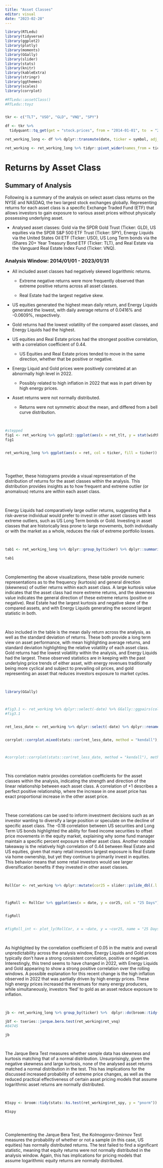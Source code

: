 ```yaml
---
title: "Asset Classes"
editor: visual
date: "2023-02-28"
---
```


```r
library(RTLedu)
library(tidyverse)
library(ggplot2)
library(plotly)
library(moments)
library(GGally)
library(slider)
library(stats)
library(knitr)
library(kableExtra) 
library(stringr)
library(ggthemes)
library(scales)
library(corrplot)

#RTLedu::assetClass()
#RTLedu::toyz


tkr <- c("TLT", "USO", "GLD", "VNQ", "SPY")

df <- tkr %>%
  tidyquant::tq_get(get = "stock.prices", from = "2014-01-01", to  = "2023-01-31")

ret_working_long <- df %>% dplyr::transmute(date, ticker = symbol, adj_v = adjusted) %>% dplyr::group_by(ticker) %>%dplyr::mutate(ret = log(adj_v/dplyr::lag(adj_v))) %>% tidyr::drop_na() 

ret_working <- ret_working_long %>% tidyr::pivot_wider(names_from = ticker, values_from = ret, date) %>% dplyr::rename(ret_tlt = TLT, ret_uso = USO, ret_gld = GLD, ret_vnq = VNQ, ret_spy = SPY)
```

# Returns by Asset Class

## Summary of Analysis

Following is a summary of the analysis on select asset class returns on the NYSE and NASDAQ, the two largest stock exchanges globally. Representing returns for each asset class is a specific Exchange Traded Fund (ETF) that allows investors to gain exposure to various asset prices without physically possessing underlying asset.

-   Analysed asset classes: Gold via the SPDR Gold Trust (Ticker: GLD), US equities via the SPDR S&P 500 ETF Trust (Ticker: SPY), Energy Liquids via the United States Oil ETF (Ticker: USO), US Long Term bonds via the iShares 20+ Year Treasury Bond ETF (Ticker: TLT), and Real Estate via the Vanguard Real Estate Index Fund (Ticker: VNQ).

### Analysis Window: 2014/01/01 - 2023/01/31

-   All included asset classes had negatively skewed logarithmic returns.

    -   Extreme negative returns were more frequently observed than extreme positive returns across all asset classes.

    -   Real Estate had the largest negative skew.

-   US equities generated the highest mean daily return, and Energy Liquids generated the lowest, with daily average returns of 0.0416% and -0.0609%, respectively.

-   Gold returns had the lowest volatility of the compared asset classes, and Energy Liquids had the highest.

-   US equities and Real Estate prices had the strongest positive correlation, with a correlation coefficient of 0.44.

    -   US Equities and Real Estate prices tended to move in the same direction, whether that be positive or negative.

-   Energy Liquid and Gold prices were positively correlated at an abnormally high level in 2022.

    -   Possibly related to high inflation in 2022 that was in part driven by high energy prices.

-   Asset returns were not normally distributed.

    -   Returns were not symmetric about the mean, and differed from a bell curve distribution.

<br>

```r
#stepped
fig1 <- ret_working %>% ggplot2::ggplot(aes(x = ret_tlt, y = stat(width * density))) + geom_step(aes(col = "TLT"), stat = "bin", bins = 200, alpha = .6) + geom_step(aes(x = ret_uso, col = "USO"), stat="bin", bins = 200, alpha = .6) + geom_step(aes(x = ret_gld, col = "GLD"), stat="bin", bins = 200, alpha = .6) + geom_step(aes(x = ret_vnq, col = "VNQ"), stat="bin", bins = 200, alpha = .6) + geom_step(aes(x = ret_spy, col = "SPY"), stat="bin", bins = 200, alpha = .6)  + theme(panel.background = element_rect(fill='transparent'), plot.background = element_rect(fill='transparent', color=NA), panel.grid.major = element_line(linewidth = 0.25, linetype = 'solid',colour = "grey")) + theme(legend.position=c(.2,.75), legend.key.height=unit(.2, "cm"), legend.key.width=unit(.2, "cm"), legend.title = element_text(size=13), legend.text = element_text(size=11), plot.title = element_text(size=15, face = "bold")) + scale_y_continuous(labels = scales::percent_format(accuracy = 1)) + scale_x_continuous(labels = scales::percent_format(accuracy = 1)) + labs(col = "Ticker", y = "Frequency", x = "Daily Return", title = "Logarthmic Returns Density - All Assets")
fig1 


ret_working_long %>% ggplot(aes(x = ret, col = ticker, fill = ticker)) + geom_histogram(aes(y = stat(width * density)), bins = 200, show.legend = FALSE) + geom_rug(col = "black") + facet_grid(ticker ~ .) + ggthemes::theme_few() + theme(panel.spacing.y  = unit(.75, "lines")) + scale_y_continuous(labels = scales::percent_format(accuracy = 1)) + scale_x_continuous(labels = scales::percent_format(accuracy = 1)) + labs(col = "Ticker", y = "Frequency", x = "Daily Return", title = "Logarthmic Returns Density - By Assets") + theme( plot.title = element_text(size=15, face = "bold"), axis.title.y=element_blank())
                                                                                                                                                                                                                                        
```

<br>

Together, these histograms provide a visual representation of the distribution of returns for the asset classes within the analysis. This distribution provides insights as to how frequent and extreme outlier (or anomalous) returns are within each asset class.

<br>

Energy Liquids had comparatively large outlier returns, suggesting that a risk-averse individual would prefer to invest in other asset classes with less extreme outliers, such as US Long Term bonds or Gold. Investing in asset classes that are historically less prone to large movements, both individually or with the market as a whole, reduces the risk of extreme portfolio losses.

<br>

```r
tab1 <- ret_working_long %>% dplyr::group_by(ticker) %>% dplyr::summarize(Mean = mean(ret), Std.Dev = sd(ret), Skewness = moments::skewness(ret), Kurtosis = moments::kurtosis(ret)) %>% dplyr::rename(Ticker = ticker) %>% dplyr::mutate(Mean = sprintf("%1.6f%%", 100*Mean)) %>% dplyr::mutate(Std.Dev = sprintf("%1.6f%%", 100*Std.Dev)) %>% kableExtra::kable() %>% kableExtra::kable_material(c("striped", "hover"))

tab1

```

<br>

Complementing the above visualizations, these table provide numeric representations as to the frequency (kurtosis) and general direction (skewness) of outlier returns within each asset class. A large kurtosis value indicates that the asset class had more extreme returns, and the skewness value indicates the general direction of these extreme returns (positive or negative). Real Estate had the largest kurtosis and negative skew of the compared assets, and with Energy Liquids generating the second largest statistic in both.

<br>

Also included in the table is the mean daily return across the analysis, as well as the standard deviation of returns. These both provide a long term view on asset performance, with mean highlighting average returns, and standard deviation highlighting the relative volatility of each asset class. Gold returns had the lowest volatility within the analysis, and Energy Liquids had the largest. These observed statistics are in keeping with the past underlying price trends of either asset, with energy revenues traditionally being more cyclical and subject to prevailing oil prices, and gold representing an asset that reduces investors exposure to market cycles.

<br>

```r
library(GGally)



#fig3.1 <- ret_working %>% dplyr::select(-date) %>% GGally::ggpairs(columnLabels = c('TLT', 'USO', 'GLD', "VNQ", "SPY"), color = "steelblue") + theme(plot.subtitle = element_text(size = 10, colour="steelblue"))
#fig3.1 


ret_less_date <- ret_working %>% dplyr::select(-date) %>% dplyr::rename(TLT= ret_tlt, USO = ret_uso, GLD = ret_gld, VNQ = ret_vnq, SPY = ret_spy)


corrplot::corrplot.mixed(stats::cor(ret_less_date, method = "kendall"), title = "Correlation Matrix", upper = "number", lower = "square", tl.pos = 'd', tl.col="black", tl.srt=45, addCoef.col = 'grey20', mar=c(0,0,2,0))



#corrplot::corrplot(stats::cor(ret_less_date, method = "kendall"), method = "number", type = "upper",tl.col="grey30", tl.srt=45, addCoef.col = 'grey30')


```

<br>

This correlation matrix provides correlation coefficients for the asset classes within the analysis, indicating the strength and direction of the linear relationship between each asset class. A correlation of +1 describes a perfect positive relationship, where the increase in one asset price has exact proportional increase in the other asset price.

<br>

These correlations can be used to inform investment decisions such as an investor wanting to diversify a large position or speculate on the decline of specific asset class. The -0.18 correlation between US securities and Long Term US bonds highlighted the ability for fixed income securities to offset price movements in the equity market, explaining why some fund manager maintain a specific percent exposure to either asset class. Another notable takeaway is the relatively high correlation of 0.44 between Real Estate and US equities, given that many retail investors largest exposure is Real Estate via home ownership, but yet they continue to primarily invest in equities. This behavior means that some retail investors would see larger diversification benefits if they invested in other asset classes.

<br>

```r
RollCor <- ret_working %>% dplyr::mutate(cor25 = slider::pslide_dbl(.l = list(ret_uso, ret_gld), .f = ~ cor(.x, .y),.before = 25,.after = 0, .complete = TRUE)) %>% dplyr::mutate(cor75 = slider::pslide_dbl(.l = list(ret_uso, ret_gld), .f = ~ cor(.x, .y), .before = 75, .after = 0, .complete = TRUE)) %>% tidyr::drop_na() %>% dplyr::mutate(cor252 = slider::pslide_dbl(.l = list(ret_uso, ret_gld), .f = ~ cor(.x, .y), .before = 252, .after = 0, .complete = TRUE)) %>% tidyr::drop_na() %>% dplyr::select(-ret_tlt, -ret_uso, -ret_gld, -ret_vnq, -ret_spy)



figRoll <- RollCor %>% ggplot(aes(x = date, y = cor25, col = "25 Days")) + geom_line() + geom_line(aes(x = date, y = cor75, col = "75 Days")) + geom_line(aes(x = date, y = cor252, col = "252 Days")) + labs(col = "Window", y = "Correlation", title = "Rolling Correlation - USO and GLD") + theme(panel.background = element_rect(fill='transparent'), plot.background = element_rect(fill='transparent', color=NA), panel.grid.major = element_line(linewidth = 0.25, linetype = 'solid',colour = "grey"), axis.title.x = element_blank()) + theme(legend.position=c(.9,.2), legend.key.height=unit(.2, "cm"), legend.key.width=unit(.2, "cm"), legend.title = element_text(size=13), legend.text = element_text(size=11), plot.title = element_text(face = "bold")) + scale_x_date(date_breaks = "2 year", date_labels =  "%Y") 


figRoll


#figRoll_int <- plot_ly(RollCor, x = ~date, y = ~cor25, name = "25 Days", type = "scatter", mode = "lines") %>% add_trace(y = ~cor75, name = "75 Days", mode = "lines") %>% layout(legend = list(x = 0.1, y = 0.92))


```

<br>

As highlighted by the correlation coefficient of 0.05 in the matrix and overall unpredictability across the analysis window, Energy Liquids and Gold prices typically don't have a strong consistent correlation, positive or negative. Interestingly, this trend seems to have changed in 2022, with Energy Liquids and Gold appearing to show a strong positive correlation over the rolling windows. A possible explanation for this recent change is the high inflation observed in 2022 that was partially driven by high energy prices. These high energy prices increased the revenues for many energy producers, while simultaneously, investors 'fled' to gold as an asset reduce exposure to inflation.

<br>

```r
jb <- ret_working_long %>% group_by(ticker) %>%  dplyr::do(broom::tidy(tseries::jarque.bera.test(.$ret))) %>% dplyr::rename(Ticker = ticker, Statistic = statistic, P.Value = p.value, Method = method) %>% dplyr::select(-parameter) %>%  kableExtra::kable() %>% kableExtra::kable_material(c("striped", "hover"))

jbT <- tseries::jarque.bera.test(ret_working$ret_vnq)
#84745

jb
```

<br>

The Jarque Bera Test measures whether sample data has skewness and kurtosis matching that of a normal distribution. Unsurprisingly, given the negative skewness and large kurtosis, none of the analysed asset returns matched a normal distribution in the test. This has implications for the discussed increased probability of extreme price changes, as well as the reduced practical effectiveness of certain asset pricing models that assume logarithmic asset returns are normally distributed.

<br>

```r

KSspy <- broom::tidy(stats::ks.test(ret_working$ret_spy, y = "pnorm")) %>% dplyr::mutate(across('method', str_replace, 'test', 'Test')) %>% dplyr::rename( Statistic = statistic, P.Value = p.value, Method = method, Alternative = alternative) %>% dplyr::mutate(Ticker = c("SPY"), .before = Statistic) %>% kableExtra::kable() %>% kableExtra::kable_material(c())

KSspy



```

<br>

Complementing the Jarque Bera Test, the Kolmogorov-Smirnov Test measures the probability of whether or not a sample (in this case, US equities) has normally distributed returns. The test failed to find a significant statistic, meaning that equity returns were not normally distributed in the analysis window. Again, this has implications for pricing models that assume logarithmic equity returns are normally distributed.
